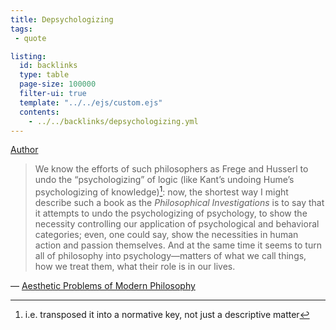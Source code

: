 ```yaml
---
title: Depsychologizing
tags: 
 - quote

listing:
  id: backlinks
  type: table
  page-size: 100000
  filter-ui: true
  template: "../../ejs/custom.ejs"
  contents:
    - ../../backlinks/depsychologizing.yml
---
```


[Author](/docs/phil/Stanley Cavell.html)

> We know the efforts of such philosophers as Frege and Husserl to undo the
> "psychologizing" of logic (like Kant’s undoing Hume’s psychologizing of
> knowledge)[^trans]: now, the shortest way I might describe such a book as the
> *Philosophical Investigations* is to say that it attempts to undo the
> psychologizing of psychology, to show the necessity controlling our
> application of psychological and behavioral categories; even, one could say,
> show the necessities in human action and passion themselves. And at the same
> time it seems to turn all of philosophy into psychology—matters of what we
> call things, how we treat them, what their role is in our lives.

—  [Aesthetic Problems of Modern Philosophy](/docs/phil/Aesthetic Problems of Modern Philosophy.html)

[^trans]: i.e. transposed it into a normative key, not just a descriptive matter

